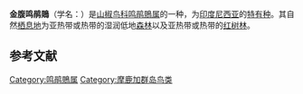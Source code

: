 <!-- This article was auto-generated by [[User:Polbot|User:Polbot]]. -->
{{Speciesbox
| name = 金腹鸣鹃鵙
| image = Lalage aurea 1838.jpg
| status = LC | status_system = IUCN3.1
| genus = Lalage
| species = aurea
| authority = [[康拉德·雅各·特明克|Temminck]], 1827
| synonyms = }}
'''金腹鸣鹃鵙'''（学名：{{lang|la|''Lalage aurea''}}）是[[山椒鸟科|山椒鸟科]][[鸣鹃鵙属|鸣鹃鵙属]]的一种，为[[印度尼西亚|印度尼西亚]]的[[特有种|特有种]]。其自然[[栖息地|栖息地]]为亚热带或热带的湿润低地[[森林|森林]]以及亚热带或热带的[[红树林|红树林]]。
== 参考文献 ==
{{IUCN2010 | assessors = BirdLife International | year = 2009 | id = 146835 | title = Lalage aurea | version = 2010.3 | downloaded = 2010-10-31 }}
{{Taxonbar|from=Q1588924}}

[[Category:鸣鹃鵙属|Category:鸣鹃鵙属]]
[[Category:摩鹿加群岛鸟类|Category:摩鹿加群岛鸟类]]